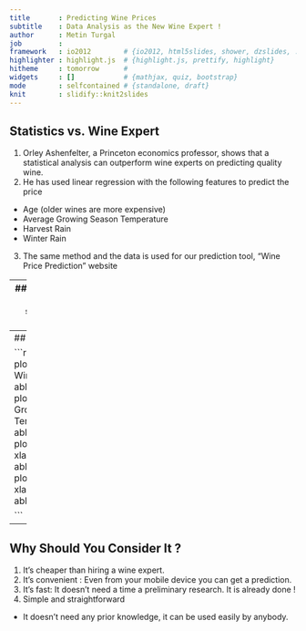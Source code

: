 ```yaml
---
title       : Predicting Wine Prices
subtitle    : Data Analysis as the New Wine Expert !
author      : Metin Turgal
job         : 
framework   : io2012        # {io2012, html5slides, shower, dzslides, ...}
highlighter : highlight.js  # {highlight.js, prettify, highlight}
hitheme     : tomorrow      # 
widgets     : []            # {mathjax, quiz, bootstrap}
mode        : selfcontained # {standalone, draft}
knit        : slidify::knit2slides
---
```


## Statistics vs. Wine Expert 

1. Orley Ashenfelter, a Princeton economics professor, shows that a statistical analysis can outperform wine experts on predicting quality wine.
2. He has used linear regression with the following features to predict the price 
 + Age (older wines are more expensive)
 + Average Growing Season Temperature
 + Harvest Rain
 + Winter Rain
3. The same method and the data is used for our prediction tool, "Wine Price Prediction" website 

---
## The Model
+ The variables on which the prediction is based on are statistically powerful predictors,as shown below:
```r
wine <- read.csv("C:/Users/mturgal/Documents/KISISEL/PROGRAMCILIK/Data Science/9_Developing Data Products/wine.csv")
```

```r

summary(lm(Price~AGST+HarvestRain+ WinterRain+Age,data=wine))

```

---
## Model Variables vs. Wine Price

```r
par (mfrow= c (2,2))
plot(Price~Age,data=wine, xlab="Age of Wine (Years)",pch=16)
abline(lm(Price~Age,data=wine))
plot(Price~AGST,data=wine, xlab="Avg Growing Season Temp(Celsius)",pch=16)
abline(lm(Price~AGST,data=wine))
plot(Price~HarvestRain,data=wine, xlab="Harvest Rain(mm)",pch=16)
abline(lm(Price~HarvestRain,data=wine))
plot(Price~WinterRain,data=wine, xlab="Winter Rain(mm)",pch=16)
abline(lm(Price~WinterRain,data=wine))

```

---

## Why Should You Consider It ?

1. It's cheaper than hiring a wine expert.
2. It's convenient : Even from your mobile device you can get a prediction. 
3. It's fast: It doesn't need a time a preliminary research. It is already done ! 
4. Simple and straightforward 
 + It doesn't need any prior knowledge, it can be used easily by anybody.
 

